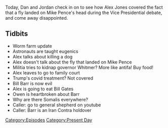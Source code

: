 {{Episode
    | title           = October 9, 2020
    | caption         = [https://knowledgefight.libsyn.com/490-october-9-2020 Listen to this episode on Libsyn]
    | episodeNumber   = 490
    | length          = 00:41:51
    | airDate         = October 12, 2020
    | coverageDate    = October 9, 2020
    | episodeType     = [[:Category:Present Day|Present Day]]
    | appearance      = [[Gretchen Whitmer]], [[Bill Barr]], [[Bill Gates]]
    | previousEpisode = [[489: October 2-4, 2020]]
    | nextEpisode     = [[491: October 12, 2020]]
}}

{{Stub}}

Today, Dan and Jordan check in on to see how Alex Jones covered the fact that a fly landed on Mike Pence's head during the Vice Presidential debate, and come away disappointed.

==Tidbits==

*Worm farm update
*Astronauts are taught eugenics
*Alex talks about killing a dog
*Alex doesn't talk about the fly that landed on Mike Pence
*Militia tries to kidnap governor Whitmer? More like antifa! Buy food!
*Alex leaves to go to family court
*Trump's covid treatment? Not covered
*Bill Barr is now evil
*Alex is going to eat Bill Gates
*Owen is heartbroken about Barr
*Why are there Somalis everywhere?
*Caller: go to general shepherd on youtube
*Caller: Barr is an Iran Contra holdover

[[Category:Episodes]]
[[Category:Present Day]]
